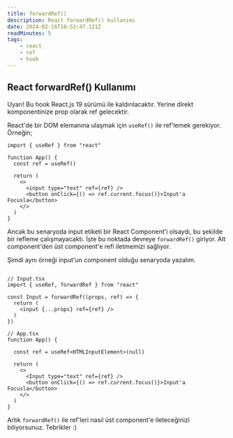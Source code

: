 ```yaml
---
title: forwardRef()
description: React forwardRef() kullanımı
date: 2024-02-16T10:53:47.121Z
readMinutes: 5
tags:
    - react
    - ref
    - hook
---
```



## React forwardRef() Kullanımı

<Alert variant="destructive">
    <AlertTitle>Uyarı!</AlertTitle>
    <AlertDescription>
        Bu hook React.js 19 sürümü ile kaldırılacaktır. Yerine direkt komponentinize prop olarak ref gelecektir.
    </AlertDescription>
</Alert>


React'de bir DOM elemanına ulaşmak için `useRef()` ile ref'lemek gerekiyor. Örneğin;

```tsx title="App.tsx"
import { useRef } from "react"

function App() {
  const ref = useRef()

  return (
    <>
      <input type="text" ref={ref} />
      <button onClick={() => ref.current.focus()}>Input'a Focusla</button>
    </>
  )
}
```

Ancak bu senaryoda input etiketi bir React Component'i olsaydı, bu şekilde bir refleme çalışmayacaktı. İşte bu noktada devreye `forwardRef()` giriyor. Alt component'den üst component'e refi iletmemizi sağlıyor.

Şimdi aynı örneği input'un component olduğu senaryoda yazalım.

```tsx title="Input.tsx | App.tsx"

// Input.tsx
import { useRef, forwardRef } from "react"

const Input = forwardRef((props, ref) => {
  return (
    <input {...props} ref={ref} />
  )
})

// App.tsx
function App() {

  const ref = useRef<HTMLInputElement>(null)

  return (
    <>
      <Input type="text" ref={ref} />
      <button onClick={() => ref.current.focus()}>Input'a Focusla</button>
    </>
  )
}
```

Artık `forwardRef()` ile ref'leri nasıl üst component'e ileteceğinizi biliyorsunuz. Tebrikler :)